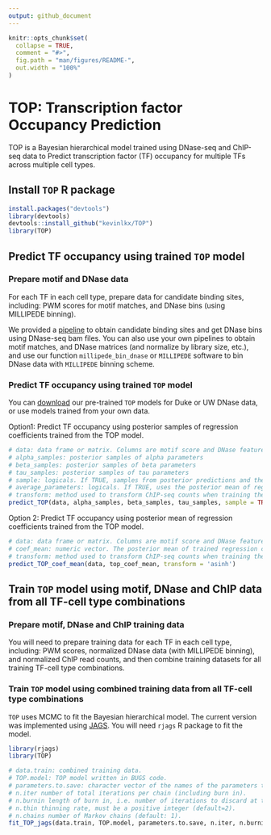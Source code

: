 ```yaml
---
output: github_document
---
```


<!-- README.md is generated from README.Rmd. Please edit that file -->

```r
knitr::opts_chunk$set(
  collapse = TRUE,
  comment = "#>",
  fig.path = "man/figures/README-",
  out.width = "100%"
)
```

# TOP: Transcription factor Occupancy Prediction

<!-- badges: start -->
<!-- badges: end -->

TOP is a Bayesian hierarchical model trained using DNase-seq and ChIP-seq data to Predict transcription factor (TF) occupancy for multiple TFs across multiple cell types.

## Install `TOP` R package
```r
install.packages("devtools")
library(devtools)
devtools::install_github("kevinlkx/TOP")
library(TOP)
```

## Predict TF occupancy using trained `TOP` model
### Prepare motif and DNase data
For each TF in each cell type, prepare data for candidate binding sites, including: PWM scores for motif matches, and DNase bins (using MILLIPEDE binning).

We provided a [pipeline](../doc/preprocessing.html) to obtain candidate binding sites and get DNase bins using DNase-seq bam files. You can also use your own pipelines to obtain motif matches, and DNase matrices (and normalize by library size, etc.), and use our function `millipede_bin_dnase` or `MILLIPEDE` software to bin DNase data with `MILLIPEDE` binning scheme.

### Predict TF occupancy using trained `TOP` model

You can [download](../data/) our pre-trained `TOP` models for Duke or UW DNase data, or use models trained from your own data.

Option1: Predict TF occupancy using posterior samples of regression coefficients trained from the TOP model.

```r
# data: data frame or matrix. Columns are motif score and DNase features. Rows are candidate sites.
# alpha_samples: posterior samples of alpha parameters
# beta_samples: posterior samples of beta parameters
# tau_samples: posterior samples of tau parameters
# sample: logicals. If TRUE, samples from posterior predictions and then take the mean of posterior prediction samples.
# average_parameters: logicals. If TRUE, uses the posterior mean of regression coefficients to make predictions.
# transform: method used to transform ChIP-seq counts when training the TOP model. Default: transform = "asinh".
predict_TOP(data, alpha_samples, beta_samples, tau_samples, sample = TRUE, average_parameters = FALSE, transform = 'asinh')
```

Option 2: Predict TF occupancy using posterior mean of regression coefficients trained from the TOP model.

```r
# data: data frame or matrix. Columns are motif score and DNase features. Rows are candidate sites.
# coef_mean: numeric vector. The posterior mean of trained regression coefficients.
# transform: method used to transform ChIP-seq counts when training the TOP model. Default: transform = "asinh".
predict_TOP_coef_mean(data, top_coef_mean, transform = 'asinh')
```

## Train `TOP` model using motif, DNase and ChIP data from all TF-cell type combinations
### Prepare motif, DNase and ChIP training data
You will need to prepare training data for each TF in each cell type, including: PWM scores, normalized DNase data (with MILLIPEDE binning), and normalized ChIP read counts, and then combine training datasets for all training TF-cell type combinations.

### Train `TOP` model using combined training data from all TF-cell type combinations
`TOP` uses MCMC to fit the Bayesian hierarchical model. The current version was implemented using [JAGS](http://mcmc-jags.sourceforge.net). You will need `rjags` R package to fit the model. 

```r
library(rjags)
library(TOP)

# data.train: combined training data.
# TOP.model: TOP model written in BUGS code.
# parameters.to.save: character vector of the names of the parameters to save which should be monitored.
# n.iter number of total iterations per chain (including burn in).
# n.burnin length of burn in, i.e. number of iterations to discard at the beginning.
# n.thin thinning rate, must be a positive integer (default=2).
# n.chains number of Markov chains (default: 1).
fit_TOP_jags(data.train, TOP.model, parameters.to.save, n.iter, n.burnin, n.thin, n.chains)
```


